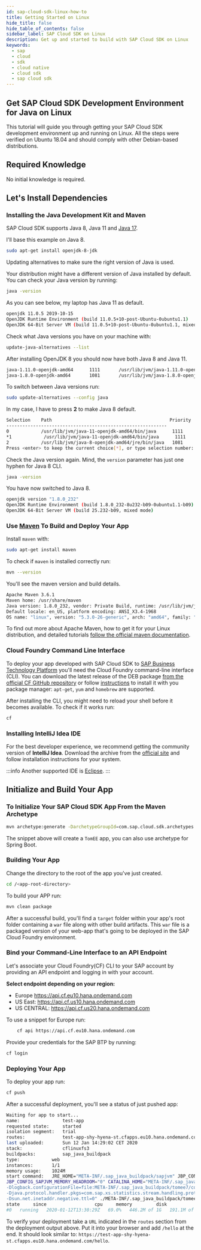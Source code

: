 ```yaml
---
id: sap-cloud-sdk-linux-how-to
title: Getting Started on Linux
hide_title: false
hide_table_of_contents: false
sidebar_label: SAP Cloud SDK on Linux
description: Get up and started to build with SAP Cloud SDK on Linux
keywords:
  - sap
  - cloud
  - sdk
  - cloud native
  - cloud sdk
  - sap cloud sdk
---
```


## Get SAP Cloud SDK Development Environment for Java on Linux

This tutorial will guide you through getting your SAP Cloud SDK development environment up and running on Linux.
All the steps were verified on Ubuntu 18.04 and should comply with other Debian-based distributions.

## Required Knowledge

No initial knowledge is required.

## Let's Install Dependencies

### Installing the Java Development Kit and Maven

SAP Cloud SDK supports Java 8, Java 11 and [Java 17](faq.mdx#spring-boot-3-and-java-17-support).

I'll base this example on Java 8.

```bash
sudo apt-get install openjdk-8-jdk
```

Updating alternatives to make sure the right version of Java is used.

Your distribution might have a different version of Java installed by default.
You can check your Java version by running:

```bash
java -version
```

As you can see below, my laptop has Java 11 as default.

```bash
openjdk 11.0.5 2019-10-15
OpenJDK Runtime Environment (build 11.0.5+10-post-Ubuntu-0ubuntu1.1)
OpenJDK 64-Bit Server VM (build 11.0.5+10-post-Ubuntu-0ubuntu1.1, mixed mode)
```

Check what Java versions you have on your machine with:

```bash
update-java-alternatives --list
```

After installing OpenJDK 8 you should now have both Java 8 and Java 11.

```bash
java-1.11.0-openjdk-amd64      1111       /usr/lib/jvm/java-1.11.0-openjdk-amd64
java-1.8.0-openjdk-amd64       1081       /usr/lib/jvm/java-1.8.0-openjdk-amd64
```

To switch between Java versions run:

```bash
sudo update-alternatives --config java
```

In my case, I have to press **2** to make Java 8 default.

```bash
Selection    Path                                            Priority   Status
------------------------------------------------------------
0            /usr/lib/jvm/java-11-openjdk-amd64/bin/java      1111      auto mode
*1            /usr/lib/jvm/java-11-openjdk-amd64/bin/java      1111      manual mode
2            /usr/lib/jvm/java-8-openjdk-amd64/jre/bin/java   1081      manual mode
Press <enter> to keep the current choice[*], or type selection number:
```

Check the Java version again.
Mind, the `version` parameter has just one hyphen for Java 8 CLI.

```bash
java -version
```

You have now switched to Java 8.

```bash
openjdk version "1.8.0_232"
OpenJDK Runtime Environment (build 1.8.0_232-8u232-b09-0ubuntu1.1-b09)
OpenJDK 64-Bit Server VM (build 25.232-b09, mixed mode)
```

### Use [Maven](https://maven.apache.org/) To Build and Deploy Your App

Install `maven` with:

```bash
sudo apt-get install maven
```

To check if `maven` is installed correctly run:

```bash
mvn --version
```

You'll see the maven version and build details.

```bash
Apache Maven 3.6.1
Maven home: /usr/share/maven
Java version: 1.8.0_232, vendor: Private Build, runtime: /usr/lib/jvm/java-8-openjdk-amd64/jre
Default locale: en_US, platform encoding: ANSI_X3.4-1968
OS name: "linux", version: "5.3.0-26-generic", arch: "amd64", family: "unix"
```

To find out more about Apache Maven, how to get it for your Linux distribution, and detailed tutorials [follow the official maven documentation](https://maven.apache.org/).

### Cloud Foundry Command Line Interface

To deploy your app developed with SAP Cloud SDK to [SAP Business Technology Platform](https://www.sap.com/products/cloud-platform.html) you'll need the Cloud Foundry command-line interface (CLI).
You can download the latest release of the DEB package [from the official CF GitHub repository](https://github.com/cloudfoundry/cli/releases) or follow [instructions](https://github.com/cloudfoundry/cli#installing-using-a-package-manager) to install it with you package manager: `apt-get`, `yum` and `homebrew` are supported.

After installing the CLI, you might need to reload your shell before it becomes available.
To check if it works run:

```bash
cf
```

### Installing IntelliJ Idea IDE

For the best developer experience, we recommend getting the community version of **IntelliJ Idea**.
Download the archive from the [official site](https://www.jetbrains.com/idea/download/#section=linux) and follow installation instructions for your system.

:::info
Another supported IDE is [Eclipse](https://www.eclipse.org/ide/).
:::

## Initialize and Build Your App

### To Initialize Your SAP Cloud SDK App From the Maven Archetype

```bash
mvn archetype:generate -DarchetypeGroupId=com.sap.cloud.sdk.archetypes -DarchetypeArtifactId=scp-cf-tomee -DarchetypeVersion=RELEASE
```

The snippet above will create a `TomEE` app, you can also use archetype for Spring Boot.

### Building Your App

Change the directory to the root of the app you've just created.

```bash
cd /<app-root-directory>
```

To build your APP run:

```bash
mvn clean package
```

After a successful build, you'll find a `target` folder within your app's root folder containing a `war` file along with other build artifacts.
This `war` file is a packaged version of your web-app that's going to be deployed in the SAP Cloud Foundry environment.

### Bind your Command-Line Interface to an API Endpoint

Let's associate your Cloud Foundry(CF) CLI to your SAP account by providing an API endpoint and logging in with your account.

**Select endpoint depending on your region:**

- Europe <https://api.cf.eu10.hana.ondemand.com>
- US East: <https://api.cf.us10.hana.ondemand.com>
- US CENTRAL: <https://api.cf.us20.hana.ondemand.com>

To use a snippet for Europe run:

```bash
    cf api https://api.cf.eu10.hana.ondemand.com
```

Provide your credentials for the SAP BTP by running:

```bash
cf login
```

### Deploying Your App

To deploy your app run:

```bash
cf push
```

After a successful deployment, you'll see a status of just pushed app:

```bash
Waiting for app to start...
name:                test-app
requested state:     started
isolation segment:   trial
routes:              test-app-shy-hyena-st.cfapps.eu10.hana.ondemand.com
last uploaded:       Sun 12 Jan 14:29:02 CET 2020
stack:               cflinuxfs3
buildpacks:          sap_java_buildpack
type:            web
instances:       1/1
memory usage:    1024M
start command:   JRE_HOME="META-INF/.sap_java_buildpack/sapjvm" JBP_CONFIG_SAPJVM_MEMORY_STACK_THREADS="250" JBP_CLASSPATH="" JBP_CONFIG_SAPJVM_MEMORY_CLASS_COUNT="" JAVA_HOME="META-INF/.sap_java_buildpack/sapjvm"
JBP_CONFIG_SAPJVM_MEMORY_HEADROOM="0" CATALINA_HOME="META-INF/.sap_java_buildpack/tomee7" JAVA_OPTS=" -Djava.io.tmpdir=$TMPDIR -Dhttp.port=$PORT -Daccess.logging.enabled=false
-Dlogback.configurationFile=file:META-INF/.sap_java_buildpack/tomee7/conf/logback.xml -DSAPJVM_EXTENSION_COMMAND_HANDLER=com.sap.xs2rt.dropletaddon.JvmExtensionCommandHandler
-Djava.protocol.handler.pkgs=com.sap.xs.statistics.stream.handling.protocols -agentpath:/app/META-INF/.sap_java_buildpack/jvm_kill/jvmkill-1.12.0.RELEASE-trusty.so=printHeapHistogram=1 -Dsun.net.inetaddr.ttl=0
-Dsun.net.inetaddr.negative.ttl=0" ./META-INF/.sap_java_buildpack/tomee7/bin/catalina.sh run
state     since                  cpu     memory         disk           details
#0   running   2020-01-12T13:30:29Z   69.0%   446.2M of 1G   191.1M of 1G
```

To verify your deployment take a `URL` indicated in the `routes` section from the deployment output above.
Put it into your browser and add `/hello` at the end.
It should look similar to: `https://test-app-shy-hyena-st.cfapps.eu10.hana.ondemand.com/hello`.
